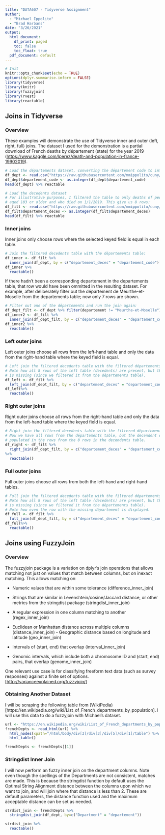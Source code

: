```yaml
---
title: "DATA607 - Tidyverse Assignment"
author: 
  - "Michael Ippolito"
  - "Brad Harbans"
date: "3/26/2021"
output:
  html_document:
    df_print: paged
    toc: false
    toc_float: true
  pdf_document: default
---
```


```r

# Init
knitr::opts_chunk$set(echo = TRUE)
options(dplyr.summarise.inform = FALSE)
library(tidyverse)
library(knitr)
library(fuzzyjoin)
library(rvest)
library(reactable)
```

## Joins in Tidyverse {.tabset}

### Overview

These examples will demonstrate the use of Tidyverse inner and outer (left, right, full) joins. The dataset I used for the demonstration is a partial download of French deaths by département (state) for the year 2019 (<https://www.kaggle.com/lperez/death-and-population-in-france-19902019>).

```r

# Load the départements dataset, converting the département code to int
df_dept <- read.csv("https://raw.githubusercontent.com/mmippolito/cuny/main/data607/tidyverse/departements.csv", sep = ';')
df_dept$departement_code <- as.integer(df_dept$departement_code)
head(df_dept) %>% reactable

# Load the decedents dataset
# For illustrative purposes, I filtered the table to only deaths of people
# aged 103 or older and who died on 1/1/2019. This give us 8 rows:
df_filt <- read.csv("https://raw.githubusercontent.com/mmippolito/cuny/main/data607/tidyverse/deces_2019_filt.csv", sep = ';')
df_filt$departement_deces <- as.integer(df_filt$departement_deces)
head(df_filt) %>% reactable

```

### Inner joins

Inner joins only choose rows where the selected keyed field is equal in each table.

```r

# Join the filtered decedents table with the départements table:
df_inner <- df_filt %>% 
  inner_join(df_dept, by = c("departement_deces" = "departement_code"))
df_inner %>% 
  reactable()

```

If there hadn't been a corresponding departement in the departements table, that row would have been ommitted in the resulting dataset. For example, after deliberately filter out the département de Meurthe-et-Moselle from the departements table; now only 7 rows are shown.

```r

# Filter out one of the départements and run the join again:
df_dept_filt <- df_dept %>% filter(departement != "Meurthe-et-Moselle")
df_inner2 <- df_filt %>% 
  inner_join(df_dept_filt, by = c("departement_deces" = "departement_code"))
df_inner2 %>% 
  reactable()

```

### Left outer joins

Left outer joins choose all rows from the left-hand table and only the data from the right-hand table where the keyed field is equal.

```r

# Left join the filtered decedents table with the filtered départements table.
# Note how all 8 rows of the left table (decedents) are present, but the first département
# is missing (since we filtered it from the départements table).
df_left <- df_filt %>% 
  left_join(df_dept_filt, by = c("departement_deces" = "departement_code"))
df_left%>% 
  reactable()

```

### Right outer joins

Right outer joins choose all rows from the right-hand table and only the data from the left-hand table where the keyed field is equal.

```r

# Right join the filtered decedents table with the filtered départements table.
# Now we have all rows from the départements table, but the decendent data is only
# populated in the rows from the 8 rows in the decendents table.
df_right <- df_filt %>% 
  right_join(df_dept_filt, by = c("departement_deces" = "departement_code"))
%>% 
  reactable()

```

### Full outer joins

Full outer joins choose all rows from both the left-hand and right-hand tables.

```r

# Full join the filtered decedents table with the filtered départements table.
# Note how all 8 rows of the left table (decedents) are present, but the first département
# is missing (since we filtered it from the départements table).
# Note how even the row with the missing département is displayed.
df_full <- df_filt %>% 
  full_join(df_dept_filt, by = c("departement_deces" = "departement_code"))
df_full%>% 
  reactable()

```

## Joins using FuzzyJoin {.tabset}

### Overview

The fuzzyjoin package is a variation on dplyr's join operations that allows matching not just on values that match between columns, but on inexact matching. This allows matching on:

-   Numeric values that are within some tolerance (difference_inner_join)

-   Strings that are similar in Levenshtein/cosine/Jaccard distance, or other metrics from the stringdist package (stringdist_inner_join)

-   A regular expression in one column matching to another (regex_inner_join)

-   Euclidean or Manhattan distance across multiple columns (distance_inner_join) - Geographic distance based on longitude and latitude (geo_inner_join)

-   Intervals of (start, end) that overlap (interval_inner_join)

-   Genomic intervals, which include both a chromosome ID and (start, end) pairs, that overlap (genome_inner_join)

One relevant use case is for classifying freeform text data (such as survey responses) against a finite set of options.[<http://varianceexplained.org/fuzzyjoin/>]

### Obtaining Another Dataset

I will be scraping the following table from (WikiPedia)[https://en.wikipedia.org/wiki/List_of_French_departments_by_population]. I will use this data to do a fuzzyjoin with Michael's dataset. 
```r
url <- "https://en.wikipedia.org/wiki/List_of_French_departments_by_population"
frenchDepts <- read_html(url) %>% 
  html_nodes(xpath="/html/body/div[3]/div[3]/div[5]/div[1]/table") %>% 
  html_table()

frenchDepts <- frenchDepts[[1]]
```

### Stringdist Inner Join

I will now perform an fuzzy inner join on the department columns. Note even though the spellings of the Departments are not consistent, matches are made. This is because the stringdist function by default uses the Optimal String Alignment distance between the columns upon which we want to join, and will join where that distance is less than 2. These are default parameters, the distance function used and the maximum acceptable distance can be set as needed.

```r
strdist_join <- frenchDepts %>% 
  stringdist_join(df_dept, by=c("Department" = "departement"))

strdist_join %>% 
  reactable()
```
